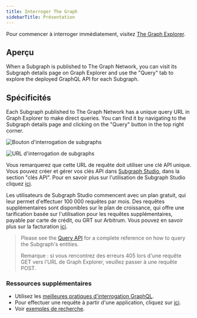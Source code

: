 ```yaml
---
title: Interroger The Graph
sidebarTitle: Présentation
---
```


Pour commencer à interroger immédiatement, visitez [The Graph Explorer](https://thegraph.com/explorer).

## Aperçu

When a Subgraph is published to The Graph Network, you can visit its Subgraph details page on Graph Explorer and use the "Query" tab to explore the deployed GraphQL API for each Subgraph.

## Spécificités⁠

Each Subgraph published to The Graph Network has a unique query URL in Graph Explorer to make direct queries. You can find it by navigating to the Subgraph details page and clicking on the "Query" button in the top right corner.

![Bouton d'interrogation de subgraphs](/img/query-button-screenshot.png)

![URL d'interrogation de subgraphs](/img/query-url-screenshot.png)

Vous remarquerez que cette URL de requête doit utiliser une clé API unique. Vous pouvez créer et gérer vos clés API dans [Subgraph Studio](https://thegraph.com/studio), dans la section "clés API". Pour en savoir plus sur l'utilisation de Subgraph Studio cliquez [ici](/deploying/subgraph-studio/).

Les utilisateurs de Subgraph Studio commencent avec un plan gratuit, qui leur permet d'effectuer 100 000 requêtes par mois. Des requêtes supplémentaires sont disponibles sur le plan de croissance, qui offre une tarification basée sur l'utilisation pour les requêtes supplémentaires, payable par carte de crédit, ou GRT sur Arbitrum. Vous pouvez en savoir plus sur la facturation [ici](/subgraphs/billing/).

> Please see the [Query API](/subgraphs/querying/graphql-api/) for a complete reference on how to query the Subgraph's entities.
>
> Remarque : si vous rencontrez des erreurs 405 lors d'une requête GET vers l'URL de Graph Explorer, veuillez passer à une requête POST.

### Ressources supplémentaires

- Utilisez les [meilleures pratiques d'interrogation GraphQL](/subgraphs/querying/best-practices/).
- Pour effectuer une requête à partir d'une application, cliquez sur [ici](/subgraphs/querying/from-an-application/).
- Voir [exemples de recherche](https://github.com/graphprotocol/query-examples/tree/main).
